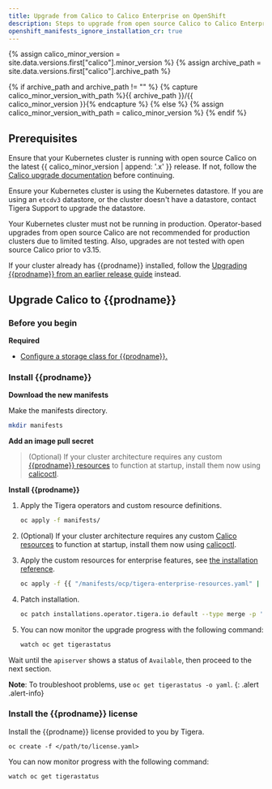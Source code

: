 ```yaml
---
title: Upgrade from Calico to Calico Enterprise on OpenShift
description: Steps to upgrade from open source Calico to Calico Enterprise on OpenShift.
openshift_manifests_ignore_installation_cr: true
---
```


{% assign calico_minor_version = site.data.versions.first["calico"].minor_version %}
{% assign archive_path = site.data.versions.first["calico"].archive_path %}

{% if archive_path and archive_path != "" %}
{% capture calico_minor_version_with_path %}{{ archive_path }}/{{ calico_minor_version }}{% endcapture %}
{% else %}
{% assign calico_minor_version_with_path = calico_minor_version %}
{% endif %}

## Prerequisites

Ensure that your Kubernetes cluster is running with open source Calico on the latest {{ calico_minor_version | append: '.x' }} release.
If not, follow the [Calico upgrade documentation](https://docs.projectcalico.org/{{calico_minor_version_with_path}}/maintenance/kubernetes-upgrade) before continuing.

Ensure your Kubernetes cluster is using the Kubernetes datastore. If you are using an `etcdv3` datastore, or the cluster doesn't have a datastore, contact Tigera Support to upgrade the datastore.

Your Kubernetes cluster must not be running in production. Operator-based upgrades from open source Calico are not recommended for production clusters due to limited testing. Also, upgrades are not tested with open source Calico prior to v3.15.

If your cluster already has {{prodname}} installed, follow the [Upgrading {{prodname}} from an earlier release guide](/maintenance/openshift-upgrade) instead.


## Upgrade Calico to {{prodname}}

### Before you begin

**Required**

- [Configure a storage class for {{prodname}}.](../../../create-storage.mdx)

### Install {{prodname}}

__Download the new manifests__

Make the manifests directory.

```bash
mkdir manifests
```

<InstallOpenShiftManifests prodname='{{prodname}}' />

__Add an image pull secret__

<OpenShiftPullSecret />

> (Optional) If your cluster architecture requires any custom [{{prodname}} resources](/reference/resources) to function at startup, install them now using [calicoctl](../../../../reference/calicoctl/overview.mdx).

__Install {{prodname}}__

1. Apply the Tigera operators and custom resource definitions.

   ```bash
   oc apply -f manifests/
   ```

2. (Optional) If your cluster architecture requires any custom [Calico resources](/reference/resources) to function at startup, install them now using [calicoctl](../../../../reference/calicoctl/overview.mdx).

3. Apply the custom resources for enterprise features, see [the installation reference](/reference/installation/api).

   ```bash
   oc apply -f {{ "/manifests/ocp/tigera-enterprise-resources.yaml" | absolute_url }} 
   ```

4. Patch installation.

   ```bash
   oc patch installations.operator.tigera.io default --type merge -p '{"spec":{"variant":"TigeraSecureEnterprise","imagePullSecrets":[{"name":"tigera-pull-secret"}]}}'
   ```

5. You can now monitor the upgrade progress with the following command:

   ```bash
   watch oc get tigerastatus
   ```

Wait until the `apiserver` shows a status of `Available`, then proceed to the next section.

**Note**: To troubleshoot problems, use `oc get tigerastatus -o yaml`.
{: .alert .alert-info}

### Install the {{prodname}} license

Install the {{prodname}} license provided to you by Tigera.

```
oc create -f </path/to/license.yaml>
```

<OpenShiftPrometheusOperator prodname='{{prodname}}'  />

You can now monitor progress with the following command:

```
watch oc get tigerastatus
```

